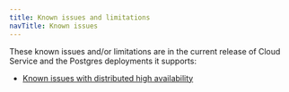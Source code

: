 ```yaml
---
title: Known issues and limitations
navTitle: Known issues
---
```


These known issues and/or limitations are in the current release of Cloud Service and the Postgres deployments it supports:

* [Known issues with distributed high availability](known_issues_pgd)